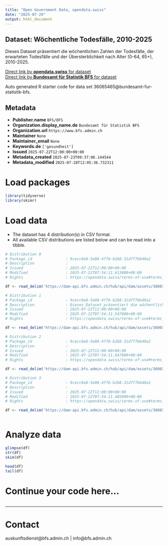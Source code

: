 ```yaml
---
title: "Open Government Data, opendata.swiss"
date: "2025-07-29"
output: html_document
---
```


## Dataset: Wöchentliche Todesfälle, 2010-2025

Dieses Dataset präsentiert die wöchentlichen Zahlen der Todesfälle, der erwarteten Todesfälle und der Übersterblichkeit nach Alter (0-64, 65+), 2010-2025.

[Direct link by **opendata.swiss** for dataset](https://opendata.swiss/de/dataset/wochentliche-todesfalle-2010-20251)<br>
[Direct link by **Bundesamt für Statistik BFS** for dataset](https://www.bfs.admin.ch/asset/de/ts-d-14.03.04.03-wr)

Auto generated R starter code for data set 36065465@bundesamt-fur-statistik-bfs.

## Metadata

- **Publisher.name** `BFS/OFS`
- **Organization.display_name.de** `Bundesamt für Statistik BFS`
- **Organization.url** `https://www.bfs.admin.ch`
- **Maintainer** `None`
- **Maintainer_email** `None`
- **Keywords.de** `['gesundheit']`
- **Issued** `2025-07-22T12:00:00+00:00`
- **Metadata_created** `2025-07-23T09:37:06.144544`
- **Metadata_modified** `2025-07-28T12:05:36.732311`


# Load packages

```r

library(tidyverse)
library(skimr)

```

# Load data

-   The dataset has 4 distribution(s) in CSV format.
-   All available CSV distributions are listed below and can be read into a tibble.

```r

# Distribution 0
# Package_id               : 9cecc6e8-5e08-4f76-b2b8-31d7f7bb40a2
# Description              : 
# Issued                   : 2025-07-22T12:00:00+00:00
# Modified                 : 2025-07-22T07:54:11.613000+00:00
# Rights                   : https://opendata.swiss/terms-of-use#terms_by_ask

df <- read_delim('https://dam-api.bfs.admin.ch/hub/api/dam/assets/36065486/master')

# Distribution 1
# Package_id               : 9cecc6e8-5e08-4f76-b2b8-31d7f7bb40a2
# Description              : Dieses Dataset präsentiert die wöchentlichen Zahlen der Todesfälle, der erwarteten Todesfälle und der Übersterblichkeit nach Alter (0-64, 65+), 2010-2025.
# Issued                   : 2025-07-22T12:00:00+00:00
# Modified                 : 2025-07-22T07:54:11.547000+00:00
# Rights                   : https://opendata.swiss/terms-of-use#terms_by_ask

df <- read_delim('https://dam-api.bfs.admin.ch/hub/api/dam/assets/36065490/master')

# Distribution 2
# Package_id               : 9cecc6e8-5e08-4f76-b2b8-31d7f7bb40a2
# Description              : 
# Issued                   : 2025-07-22T12:00:00+00:00
# Modified                 : 2025-07-22T07:54:11.647000+00:00
# Rights                   : https://opendata.swiss/terms-of-use#terms_by_ask

df <- read_delim('https://dam-api.bfs.admin.ch/hub/api/dam/assets/36065478/master')

# Distribution 3
# Package_id               : 9cecc6e8-5e08-4f76-b2b8-31d7f7bb40a2
# Description              : 
# Issued                   : 2025-07-22T12:00:00+00:00
# Modified                 : 2025-07-22T07:54:11.485000+00:00
# Rights                   : https://opendata.swiss/terms-of-use#terms_by_ask

df <- read_delim('https://dam-api.bfs.admin.ch/hub/api/dam/assets/36065481/master')



```

# Analyze data

```r

glimpse(df)
str(df)
skim(df)

head(df)
tail(df)

```

# Continue your code here...

```r

```

------------------------------------------------------------------------

# Contact

auskunftsdienst@bfs.admin.ch | info@bfs.admin.ch
